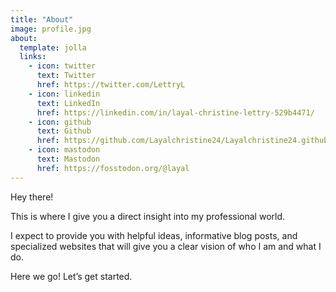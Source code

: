 ```yaml
---
title: "About"
image: profile.jpg
about:
  template: jolla
  links:
    - icon: twitter
      text: Twitter
      href: https://twitter.com/LettryL
    - icon: linkedin
      text: LinkedIn
      href: https://linkedin.com/in/layal-christine-lettry-529b4471/
    - icon: github
      text: Github
      href: https://github.com/Layalchristine24/Layalchristine24.github.io
    - icon: mastodon
      text: Mastodon
      href: https://fosstodon.org/@layal
---
```


Hey there!

This is where I give you a direct insight into my professional world. 

I expect to provide you with helpful ideas, informative blog posts, and specialized websites that will give you a clear vision of who I am and what I do. 

Here we go! Let's get started.
